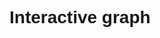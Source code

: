 # Interactive graph

<style>
  * {
    font-family: sans-serif;
  }
</style> 

<div id="plot">
</div>

<script src="https://cdn.jsdelivr.net/npm/d3@7"></script>
<script src="scripts/myscript.js"></script>


<style>
    body {
        text-align: justify
    }
</style>